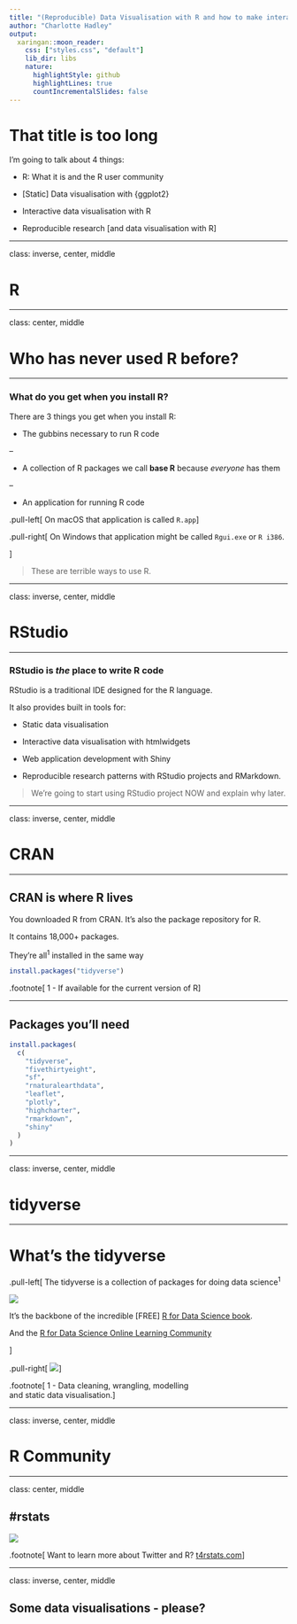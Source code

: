 ```yaml
---
title: "(Reproducible) Data Visualisation with R and how to make interactive things with R"
author: "Charlotte Hadley"
output:
  xaringan::moon_reader:
    css: ["styles.css", "default"]
    lib_dir: libs
    nature:
      highlightStyle: github
      highlightLines: true
      countIncrementalSlides: false
---
```


# That title is too long

I'm going to talk about 4 things:

- R: What it is and the R user community

- [Static] Data visualisation with {ggplot2}

- Interactive data visualisation with R

- Reproducible research [and data visualisation with R]

---

class: inverse, center, middle

# R

---

class: center, middle

# Who has never used R before?

---

### What do you get when you install R?

There are 3 things you get when you install R:

- The gubbins necessary to run R code

--

- A collection of R packages we call **base R** because *everyone* has them

--

- An application for running R code

.pull-left[
On macOS that application is called `R.app`
]

.pull-right[
On Windows that application might be called `Rgui.exe` or `R i386`.

]

> These are terrible ways to use R.

---

class: inverse, center, middle

# RStudio

---

### RStudio is *the* place to write R code

RStudio is a traditional IDE designed for the R language.

It also provides built in tools for:

- Static data visualisation

- Interactive data visualisation with htmlwidgets

- Web application development with Shiny

- Reproducible research patterns with RStudio projects and RMarkdown.

> We're going to start using RStudio project NOW and explain why later.

---

class: inverse, center, middle

# CRAN

---

## CRAN is where R lives

You downloaded R from CRAN. It's also the package repository for R.

It contains 18,000+ packages.

They're all<sup>1</sup> installed in the same way

```r
install.packages("tidyverse")
```


.footnote[
1 - If available for the current version of R
]

---

## Packages you'll need

```r
install.packages(
  c(
    "tidyverse",
    "fivethirtyeight",
    "sf",
    "rnaturalearthdata",
    "leaflet",
    "plotly",
    "highcharter",
    "rmarkdown",
    "shiny"
  )
)
```

---

class: inverse, center, middle

# tidyverse

---

# What's the tidyverse

.pull-left[
The tidyverse is a collection of packages for doing data science<sup>1</sup>

<img src='https://d33wubrfki0l68.cloudfront.net/795c039ba2520455d833b4034befc8cf360a70ba/558a5/diagrams/data-science-explore.png'/>

It's the backbone of the incredible [FREE] [R for Data Science book](https://r4ds.had.co.nz/index.html).

And the [R for Data Science Online Learning Community](https://www.rfordatasci.com/)

]

.pull-right[
<img src='https://d33wubrfki0l68.cloudfront.net/b88ef926a004b0fce72b2526b0b5c4413666a4cb/24a30/cover.png'/>
]


.footnote[
1 - Data cleaning, wrangling, modelling <br>and static data visualisation.
]

---

class: inverse, center, middle

# R Community

---

class: center, middle

## #rstats

<img src='https://www.t4rstats.com/images/welcome_to_rstats_twitter_social.png'/>

.footnote[
Want to learn more about Twitter and R? [t4rstats.com](https://www.t4rstats.com)
]

---

class: inverse, center, middle

## Some data visualisations - please?
